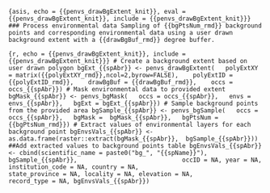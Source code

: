 ```{asis, echo = {{penvs_drawBgExtent_knit}}, eval = {{penvs_drawBgExtent_knit}}, include = {{penvs_drawBgExtent_knit}}}
### Process environmental data
Sampling of {{bgPtsNum_rmd}} background points and corresponding environmental data using a user drawn background extent with a {{drawBgBuf_rmd}} degree buffer.
```

```{r, echo = {{penvs_drawBgExtent_knit}}, include = {{penvs_drawBgExtent_knit}}}
# Create a background extent based on user drawn polygon
bgExt_{{spAbr}} <- penvs_drawBgExtent(
  polyExtXY = matrix({{polyExtXY_rmd}},ncol=2,byrow=FALSE), 
  polyExtID = {{polyExtID_rmd}}, 
  drawBgBuf = {{drawBgBuf_rmd}}, 
  occs = occs_{{spAbr}})
# Mask environmental data to provided extent
bgMask_{{spAbr}} <- penvs_bgMask(
  occs = occs_{{spAbr}},
  envs = envs_{{spAbr}},
  bgExt = bgExt_{{spAbr}})
# Sample background points from the provided area
bgSample_{{spAbr}} <- penvs_bgSample(
  occs = occs_{{spAbr}},
  bgMask =  bgMask_{{spAbr}},
  bgPtsNum = {{bgPtsNum_rmd}})
# Extract values of environmental layers for each background point
bgEnvsVals_{{spAbr}} <- as.data.frame(raster::extract(bgMask_{{spAbr}},  bgSample_{{spAbr}}))
##Add extracted values to background points table
bgEnvsVals_{{spAbr}} <- cbind(scientific_name = paste0("bg_", "{{spName}}"), bgSample_{{spAbr}},
                            occID = NA, year = NA, institution_code = NA, country = NA,
                            state_province = NA, locality = NA, elevation = NA,
                            record_type = NA, bgEnvsVals_{{spAbr}})
```
